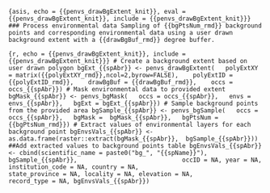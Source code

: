 ```{asis, echo = {{penvs_drawBgExtent_knit}}, eval = {{penvs_drawBgExtent_knit}}, include = {{penvs_drawBgExtent_knit}}}
### Process environmental data
Sampling of {{bgPtsNum_rmd}} background points and corresponding environmental data using a user drawn background extent with a {{drawBgBuf_rmd}} degree buffer.
```

```{r, echo = {{penvs_drawBgExtent_knit}}, include = {{penvs_drawBgExtent_knit}}}
# Create a background extent based on user drawn polygon
bgExt_{{spAbr}} <- penvs_drawBgExtent(
  polyExtXY = matrix({{polyExtXY_rmd}},ncol=2,byrow=FALSE), 
  polyExtID = {{polyExtID_rmd}}, 
  drawBgBuf = {{drawBgBuf_rmd}}, 
  occs = occs_{{spAbr}})
# Mask environmental data to provided extent
bgMask_{{spAbr}} <- penvs_bgMask(
  occs = occs_{{spAbr}},
  envs = envs_{{spAbr}},
  bgExt = bgExt_{{spAbr}})
# Sample background points from the provided area
bgSample_{{spAbr}} <- penvs_bgSample(
  occs = occs_{{spAbr}},
  bgMask =  bgMask_{{spAbr}},
  bgPtsNum = {{bgPtsNum_rmd}})
# Extract values of environmental layers for each background point
bgEnvsVals_{{spAbr}} <- as.data.frame(raster::extract(bgMask_{{spAbr}},  bgSample_{{spAbr}}))
##Add extracted values to background points table
bgEnvsVals_{{spAbr}} <- cbind(scientific_name = paste0("bg_", "{{spName}}"), bgSample_{{spAbr}},
                            occID = NA, year = NA, institution_code = NA, country = NA,
                            state_province = NA, locality = NA, elevation = NA,
                            record_type = NA, bgEnvsVals_{{spAbr}})
```
